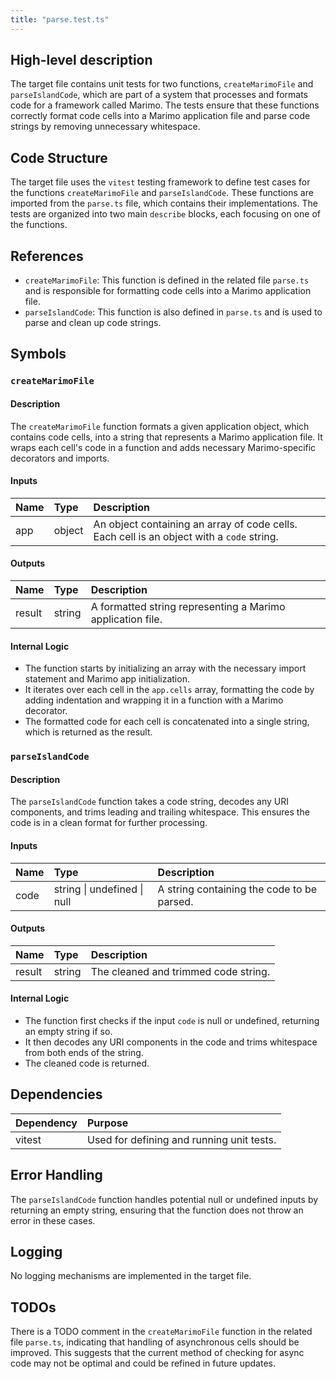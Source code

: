 ```yaml
---
title: "parse.test.ts"
---
```


## High-level description

The target file contains unit tests for two functions, `createMarimoFile` and `parseIslandCode`, which are part of a system that processes and formats code for a framework called Marimo. The tests ensure that these functions correctly format code cells into a Marimo application file and parse code strings by removing unnecessary whitespace.

## Code Structure

The target file uses the `vitest` testing framework to define test cases for the functions `createMarimoFile` and `parseIslandCode`. These functions are imported from the `parse.ts` file, which contains their implementations. The tests are organized into two main `describe` blocks, each focusing on one of the functions.

## References

- `createMarimoFile`: This function is defined in the related file `parse.ts` and is responsible for formatting code cells into a Marimo application file.
- `parseIslandCode`: This function is also defined in `parse.ts` and is used to parse and clean up code strings.

## Symbols

### `createMarimoFile`
#### Description
The `createMarimoFile` function formats a given application object, which contains code cells, into a string that represents a Marimo application file. It wraps each cell's code in a function and adds necessary Marimo-specific decorators and imports.

#### Inputs
| Name | Type | Description |
|:-----|:-----|:------------|
| app | object | An object containing an array of code cells. Each cell is an object with a `code` string. |

#### Outputs
| Name | Type | Description |
|:-----|:-----|:------------|
| result | string | A formatted string representing a Marimo application file. |

#### Internal Logic
- The function starts by initializing an array with the necessary import statement and Marimo app initialization.
- It iterates over each cell in the `app.cells` array, formatting the code by adding indentation and wrapping it in a function with a Marimo decorator.
- The formatted code for each cell is concatenated into a single string, which is returned as the result.

### `parseIslandCode`
#### Description
The `parseIslandCode` function takes a code string, decodes any URI components, and trims leading and trailing whitespace. This ensures the code is in a clean format for further processing.

#### Inputs
| Name | Type | Description |
|:-----|:-----|:------------|
| code | string \| undefined \| null | A string containing the code to be parsed. |

#### Outputs
| Name | Type | Description |
|:-----|:-----|:------------|
| result | string | The cleaned and trimmed code string. |

#### Internal Logic
- The function first checks if the input `code` is null or undefined, returning an empty string if so.
- It then decodes any URI components in the code and trims whitespace from both ends of the string.
- The cleaned code is returned.

## Dependencies

| Dependency | Purpose |
|:-----------|:--------|
| vitest | Used for defining and running unit tests. |

## Error Handling

The `parseIslandCode` function handles potential null or undefined inputs by returning an empty string, ensuring that the function does not throw an error in these cases.

## Logging

No logging mechanisms are implemented in the target file.

## TODOs

There is a TODO comment in the `createMarimoFile` function in the related file `parse.ts`, indicating that handling of asynchronous cells should be improved. This suggests that the current method of checking for async code may not be optimal and could be refined in future updates.